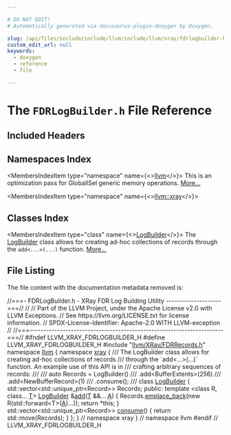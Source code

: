 ```yaml
---

# DO NOT EDIT!
# Automatically generated via docusaurus-plugin-doxygen by Doxygen.

slug: /api/files/include/include/llvm/include/llvm/xray/fdrlogbuilder-h
custom_edit_url: null
keywords:
  - doxygen
  - reference
  - file

---
```





# The `FDRLogBuilder.h` File Reference

<DoxygenPage pluginConfig={pluginConfig}>



## Included Headers

<IncludesList>
<IncludesListItem
  filePath="llvm/XRay/FDRRecords.h"
  permalink="/docs/api/files/include/include/llvm/include/llvm/xray/fdrrecords-h"
  isLocal="true" />
</IncludesList>

## Namespaces Index

<MembersIndex>

<MembersIndexItem
  type="namespace"
  name={<><a href="/docs/api/namespaces/llvm">llvm</a></>}>
This is an optimization pass for GlobalISel generic memory operations. <a href="/docs/api/namespaces/llvm/#details">More...</a>
</MembersIndexItem>

<MembersIndexItem
  type="namespace"
  name={<><a href="/docs/api/namespaces/llvm/xray">llvm::xray</a></>}>
</MembersIndexItem>

</MembersIndex>

## Classes Index

<MembersIndex>

<MembersIndexItem
  type="class"
  name={<><a href="/docs/api/classes/llvm/xray/logbuilder">LogBuilder</a></>}>
The <a href="/docs/api/classes/llvm/xray/logbuilder">LogBuilder</a> class allows for creating ad-hoc collections of records through the <code>add&lt;...&gt;(...)</code> function. <a href="/docs/api/classes/llvm/xray/logbuilder/#details">More...</a>
</MembersIndexItem>

</MembersIndex>


## File Listing

The file content with the documentation metadata removed is:

<ProgramListing>

<Link id="l00001" /><CodeLine lineNumber="1"><Highlight kind="comment">//===- FDRLogBuilder.h - XRay FDR Log Building Utility --------------------===//</Highlight><Highlight kind="normal"></Highlight></CodeLine>
<Link id="l00002" /><CodeLine lineNumber="2"><Highlight kind="normal"></Highlight><Highlight kind="comment">//</Highlight><Highlight kind="normal"></Highlight></CodeLine>
<Link id="l00003" /><CodeLine lineNumber="3"><Highlight kind="normal"></Highlight><Highlight kind="comment">// Part of the LLVM Project, under the Apache License v2.0 with LLVM Exceptions.</Highlight><Highlight kind="normal"></Highlight></CodeLine>
<Link id="l00004" /><CodeLine lineNumber="4"><Highlight kind="normal"></Highlight><Highlight kind="comment">// See https://llvm.org/LICENSE.txt for license information.</Highlight><Highlight kind="normal"></Highlight></CodeLine>
<Link id="l00005" /><CodeLine lineNumber="5"><Highlight kind="normal"></Highlight><Highlight kind="comment">// SPDX-License-Identifier: Apache-2.0 WITH LLVM-exception</Highlight><Highlight kind="normal"></Highlight></CodeLine>
<Link id="l00006" /><CodeLine lineNumber="6"><Highlight kind="normal"></Highlight><Highlight kind="comment">//</Highlight><Highlight kind="normal"></Highlight></CodeLine>
<Link id="l00007" /><CodeLine lineNumber="7"><Highlight kind="normal"></Highlight><Highlight kind="comment">//===----------------------------------------------------------------------===//</Highlight><Highlight kind="normal"></Highlight></CodeLine>
<Link id="l00008" /><CodeLine lineNumber="8"><Highlight kind="normal"></Highlight><Highlight kind="preprocessor">#ifndef LLVM&#95;XRAY&#95;FDRLOGBUILDER&#95;H</Highlight><Highlight kind="normal"></Highlight></CodeLine>
<Link id="l00009" /><CodeLine lineNumber="9"><Highlight kind="normal"></Highlight><Highlight kind="preprocessor">#define LLVM&#95;XRAY&#95;FDRLOGBUILDER&#95;H</Highlight><Highlight kind="normal"></Highlight></CodeLine>
<Link id="l00010" /><CodeLine lineNumber="10"><Highlight kind="normal"></Highlight></CodeLine>
<Link id="l00011" /><CodeLine lineNumber="11"><Highlight kind="normal"></Highlight><Highlight kind="preprocessor">#include &quot;<a href="/docs/api/files/include/include/llvm/include/llvm/xray/fdrrecords-h">llvm/XRay/FDRRecords.h</a>&quot;</Highlight><Highlight kind="normal"></Highlight></CodeLine>
<Link id="l00012" /><CodeLine lineNumber="12"><Highlight kind="normal"></Highlight></CodeLine>
<Link id="l00013" /><CodeLine lineNumber="13"><Highlight kind="normal"></Highlight><Highlight kind="keyword">namespace </Highlight><Highlight kind="normal"><a href="/docs/api/namespaces/llvm">llvm</a> &#123;</Highlight></CodeLine>
<Link id="l00014" /><CodeLine lineNumber="14"><Highlight kind="normal"></Highlight><Highlight kind="keyword">namespace </Highlight><Highlight kind="normal"><a href="/docs/api/namespaces/llvm/xray">xray</a> &#123;</Highlight></CodeLine>
<Link id="l00015" /><CodeLine lineNumber="15"><Highlight kind="normal"></Highlight><Highlight kind="comment"></Highlight></CodeLine>
<Link id="l00016" /><CodeLine lineNumber="16"><Highlight kind="comment">/// The LogBuilder class allows for creating ad-hoc collections of records</Highlight></CodeLine>
<Link id="l00017" /><CodeLine lineNumber="17"><Highlight kind="comment">/// through the &#96;add&lt;...&gt;(...)&#96; function. An example use of this API is in</Highlight></CodeLine>
<Link id="l00018" /><CodeLine lineNumber="18"><Highlight kind="comment">/// crafting arbitrary sequences of records:</Highlight></CodeLine>
<Link id="l00019" /><CodeLine lineNumber="19"><Highlight kind="comment">///</Highlight></CodeLine>
<Link id="l00020" /><CodeLine lineNumber="20"><Highlight kind="comment">///   auto Records = LogBuilder()</Highlight></CodeLine>
<Link id="l00021" /><CodeLine lineNumber="21"><Highlight kind="comment">///       .add&lt;BufferExtents&gt;(256)</Highlight></CodeLine>
<Link id="l00022" /><CodeLine lineNumber="22"><Highlight kind="comment">///       .add&lt;NewBufferRecord&gt;(1)</Highlight></CodeLine>
<Link id="l00023" /><CodeLine lineNumber="23"><Highlight kind="comment">///       .consume();</Highlight></CodeLine>
<Link id="l00024" /><CodeLine lineNumber="24"><Highlight kind="comment">///</Highlight><Highlight kind="normal"></Highlight></CodeLine>
<Link id="l00025" /><CodeLine lineNumber="25" lineLink="/docs/api/classes/llvm/xray/logbuilder"><Highlight kind="normal"></Highlight><Highlight kind="keyword">class </Highlight><Highlight kind="normal"><a href="/docs/api/classes/llvm/xray/logbuilder">LogBuilder</a> &#123;</Highlight></CodeLine>
<Link id="l00026" /><CodeLine lineNumber="26"><Highlight kind="normal">  std::vector&lt;std::unique&#95;ptr&lt;Record&gt;&gt; Records;</Highlight></CodeLine>
<Link id="l00027" /><CodeLine lineNumber="27"><Highlight kind="normal"></Highlight></CodeLine>
<Link id="l00028" /><CodeLine lineNumber="28"><Highlight kind="normal"></Highlight><Highlight kind="keyword">public</Highlight><Highlight kind="normal">:</Highlight></CodeLine>
<Link id="l00029" /><CodeLine lineNumber="29" lineLink="/docs/api/classes/llvm/xray/logbuilder/#ad38df9db8ee875c2793a7105eb111fb9"><Highlight kind="normal">  </Highlight><Highlight kind="keyword">template</Highlight><Highlight kind="normal"> &lt;</Highlight><Highlight kind="keyword">class </Highlight><Highlight kind="normal">R, </Highlight><Highlight kind="keyword">class</Highlight><Highlight kind="normal">... <a href="/docs/api/files/lib/lib/target/lib/target/mips/mips16isellowering-cpp/#a0acb682b8260ab1c60b918599864e2e5">T</a>&gt; <a href="/docs/api/classes/llvm/xray/logbuilder">LogBuilder</a> &amp;<a href="/docs/api/classes/llvm/xray/logbuilder/#ad38df9db8ee875c2793a7105eb111fb9">add</a>(<a href="/docs/api/files/lib/lib/target/lib/target/mips/mips16isellowering-cpp/#a0acb682b8260ab1c60b918599864e2e5">T</a> &amp;&amp;... <a href="/docs/api/files/lib/lib/ir/builtingcs-cpp/#a2e38c85003a042421cde1647632d0b72">A</a>) &#123;</Highlight></CodeLine>
<Link id="l00030" /><CodeLine lineNumber="30"><Highlight kind="normal">    Records.<a href="/docs/api/classes/llvm/smallvectorimpl/#a396fcfee6914c76974b73c3d203da6a5">emplace&#95;back</a>(</Highlight><Highlight kind="keyword">new</Highlight><Highlight kind="normal"> R(std::forward&lt;T&gt;(<a href="/docs/api/files/lib/lib/ir/builtingcs-cpp/#a2e38c85003a042421cde1647632d0b72">A</a>)...));</Highlight></CodeLine>
<Link id="l00031" /><CodeLine lineNumber="31"><Highlight kind="normal">    </Highlight><Highlight kind="keywordflow">return</Highlight><Highlight kind="normal"> &#42;</Highlight><Highlight kind="keyword">this</Highlight><Highlight kind="normal">;</Highlight></CodeLine>
<Link id="l00032" /><CodeLine lineNumber="32"><Highlight kind="normal">  &#125;</Highlight></CodeLine>
<Link id="l00033" /><CodeLine lineNumber="33"><Highlight kind="normal"></Highlight></CodeLine>
<Link id="l00034" /><CodeLine lineNumber="34" lineLink="/docs/api/classes/llvm/xray/logbuilder/#adcf06d87b303da07afe475141075aecb"><Highlight kind="normal">  std::vector&lt;std::unique&#95;ptr&lt;Record&gt;&gt; <a href="/docs/api/classes/llvm/xray/logbuilder/#adcf06d87b303da07afe475141075aecb">consume</a>() &#123; </Highlight><Highlight kind="keywordflow">return</Highlight><Highlight kind="normal"> std::move(Records); &#125;</Highlight></CodeLine>
<Link id="l00035" /><CodeLine lineNumber="35"><Highlight kind="normal">&#125;;</Highlight></CodeLine>
<Link id="l00036" /><CodeLine lineNumber="36"><Highlight kind="normal"></Highlight></CodeLine>
<Link id="l00037" /><CodeLine lineNumber="37"><Highlight kind="normal">&#125; </Highlight><Highlight kind="comment">// namespace xray</Highlight><Highlight kind="normal"></Highlight></CodeLine>
<Link id="l00038" /><CodeLine lineNumber="38"><Highlight kind="normal">&#125; </Highlight><Highlight kind="comment">// namespace llvm</Highlight><Highlight kind="normal"></Highlight></CodeLine>
<Link id="l00039" /><CodeLine lineNumber="39"><Highlight kind="normal"></Highlight></CodeLine>
<Link id="l00040" /><CodeLine lineNumber="40"><Highlight kind="normal"></Highlight><Highlight kind="preprocessor">#endif </Highlight><Highlight kind="comment">// LLVM&#95;XRAY&#95;FDRLOGBUILDER&#95;H</Highlight><Highlight kind="normal"></Highlight></CodeLine>

</ProgramListing>


</DoxygenPage>
